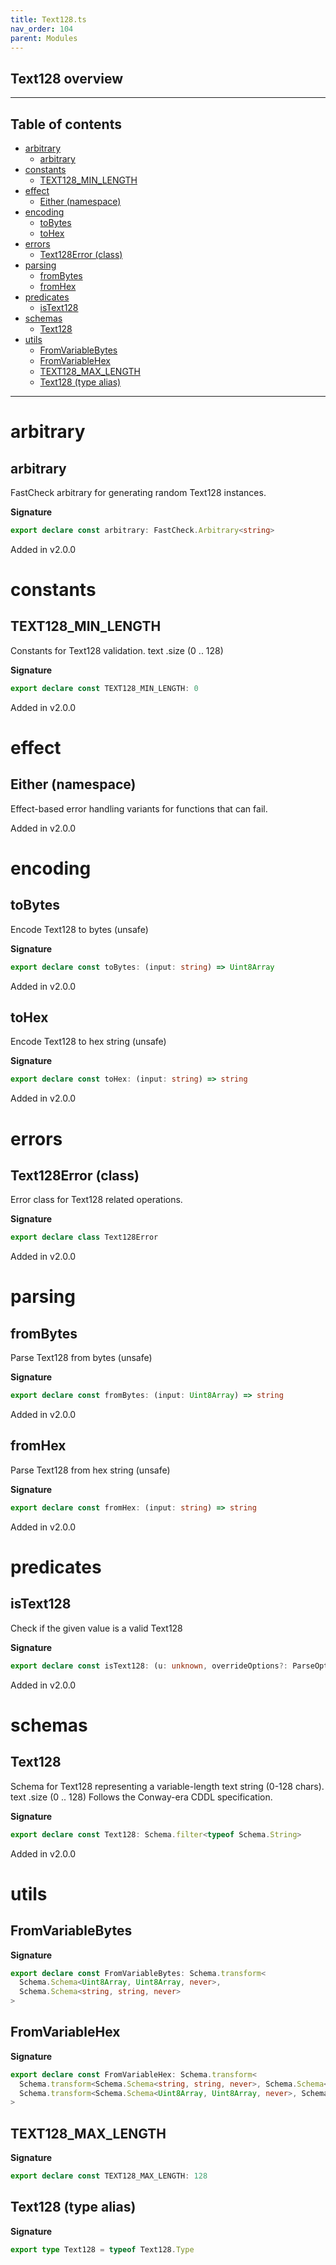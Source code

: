 ```yaml
---
title: Text128.ts
nav_order: 104
parent: Modules
---
```


## Text128 overview

---

<h2 className="text-delta">Table of contents</h2>

- [arbitrary](#arbitrary)
  - [arbitrary](#arbitrary-1)
- [constants](#constants)
  - [TEXT128_MIN_LENGTH](#text128_min_length)
- [effect](#effect)
  - [Either (namespace)](#either-namespace)
- [encoding](#encoding)
  - [toBytes](#tobytes)
  - [toHex](#tohex)
- [errors](#errors)
  - [Text128Error (class)](#text128error-class)
- [parsing](#parsing)
  - [fromBytes](#frombytes)
  - [fromHex](#fromhex)
- [predicates](#predicates)
  - [isText128](#istext128)
- [schemas](#schemas)
  - [Text128](#text128)
- [utils](#utils)
  - [FromVariableBytes](#fromvariablebytes)
  - [FromVariableHex](#fromvariablehex)
  - [TEXT128_MAX_LENGTH](#text128_max_length)
  - [Text128 (type alias)](#text128-type-alias)

---

# arbitrary

## arbitrary

FastCheck arbitrary for generating random Text128 instances.

**Signature**

```ts
export declare const arbitrary: FastCheck.Arbitrary<string>
```

Added in v2.0.0

# constants

## TEXT128_MIN_LENGTH

Constants for Text128 validation.
text .size (0 .. 128)

**Signature**

```ts
export declare const TEXT128_MIN_LENGTH: 0
```

Added in v2.0.0

# effect

## Either (namespace)

Effect-based error handling variants for functions that can fail.

Added in v2.0.0

# encoding

## toBytes

Encode Text128 to bytes (unsafe)

**Signature**

```ts
export declare const toBytes: (input: string) => Uint8Array
```

Added in v2.0.0

## toHex

Encode Text128 to hex string (unsafe)

**Signature**

```ts
export declare const toHex: (input: string) => string
```

Added in v2.0.0

# errors

## Text128Error (class)

Error class for Text128 related operations.

**Signature**

```ts
export declare class Text128Error
```

Added in v2.0.0

# parsing

## fromBytes

Parse Text128 from bytes (unsafe)

**Signature**

```ts
export declare const fromBytes: (input: Uint8Array) => string
```

Added in v2.0.0

## fromHex

Parse Text128 from hex string (unsafe)

**Signature**

```ts
export declare const fromHex: (input: string) => string
```

Added in v2.0.0

# predicates

## isText128

Check if the given value is a valid Text128

**Signature**

```ts
export declare const isText128: (u: unknown, overrideOptions?: ParseOptions | number) => u is string
```

Added in v2.0.0

# schemas

## Text128

Schema for Text128 representing a variable-length text string (0-128 chars).
text .size (0 .. 128)
Follows the Conway-era CDDL specification.

**Signature**

```ts
export declare const Text128: Schema.filter<typeof Schema.String>
```

Added in v2.0.0

# utils

## FromVariableBytes

**Signature**

```ts
export declare const FromVariableBytes: Schema.transform<
  Schema.Schema<Uint8Array, Uint8Array, never>,
  Schema.Schema<string, string, never>
>
```

## FromVariableHex

**Signature**

```ts
export declare const FromVariableHex: Schema.transform<
  Schema.transform<Schema.Schema<string, string, never>, Schema.Schema<Uint8Array, Uint8Array, never>>,
  Schema.transform<Schema.Schema<Uint8Array, Uint8Array, never>, Schema.Schema<string, string, never>>
>
```

## TEXT128_MAX_LENGTH

**Signature**

```ts
export declare const TEXT128_MAX_LENGTH: 128
```

## Text128 (type alias)

**Signature**

```ts
export type Text128 = typeof Text128.Type
```
